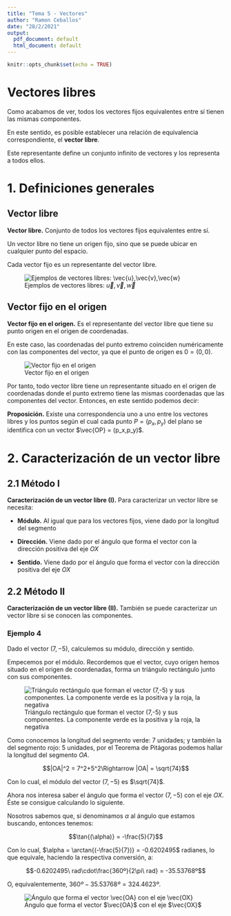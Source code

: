 ```yaml
---
title: "Tema 5 - Vectores"
author: "Ramon Ceballos"
date: "28/2/2021"
output:
  pdf_document: default
  html_document: default
---
```


```r
knitr::opts_chunk$set(echo = TRUE)
```

# **Vectores libres**

Como acabamos de ver, todos los vectores fijos equivalentes entre sí tienen las mismas componentes.

En este sentido, es posible establecer una relación de equivalencia correspondiente, el <l class = "definition">**vector libre**</l>.

Este representante define un conjunto infinito de vectores y los representa a todos ellos.

# 1. Definiciones generales

## Vector libre

<l class = "definition">**Vector libre.**</l> Conjunto de todos los vectores fijos equivalentes entre sí.

Un vector libre no tiene un origen fijo, sino que se puede ubicar en cualquier punto del espacio.

Cada vector fijo es un representante del vector libre.

<div class = "center">
![<l class = "phototext">Ejemplos de vectores libres: $\vec{u},\vec{v},\vec{w}$</l>](Images/vector4.png)
</div>

## Vector fijo en el origen

<l class = "definition">**Vector fijo en el origen.**</l> Es el representante del vector libre que tiene su punto origen en el origen de coordenadas.

En este caso, las coordenadas del punto extremo coinciden numéricamente con las componentes del vector, ya que el punto de origen es $0 = (0,0)$.

<div class = "center">
![<l class = "phototext">Vector fijo en el origen</l>](Images/vector5.png)
</div>

Por tanto, todo vector libre tiene un representante situado en el origen de coordenadas donde el punto extremo tiene las mismas coordenadas que las componentes del vector. Entonces, en este sentido podemos decir:

<l class = "prop">**Proposición.**</l> Existe una correspondencia uno a uno entre los vectores libres y los puntos según el cual cada punto $P = (p_x,p_y)$ del plano se identifica con un vector $\vec{OP} = (p_x,p_y)$.


# 2. Caracterización de un vector libre

## 2.1 Método I

<l class = "prop">**Caracterización de un vector libre (I).**</l> Para caracterizar un vector libre se necesita:

- <l class = "definition">**Módulo.**</l> Al igual que para los vectores fijos, viene dado por la longitud del segmento

- <l class= "definition">**Dirección.**</l> Viene dado por el ángulo que forma el vector con la dirección positiva del eje $OX$

- <l class= "definition">**Sentido.**</l> Viene dado por el ángulo que forma el vector con la dirección positiva del eje $OX$


## 2.2 Método II

<l class = "prop">**Caracterización de un vector libre (II).**</l> También se puede caracterizar un vector libre si se conocen las componentes.

### Ejemplo 4

Dado el vector $(7,-5)$, calculemos su módulo, dirección y sentido.

Empecemos por el módulo. Recordemos que el vector, cuyo origen hemos situado en el origen de coordenadas, forma un triángulo rectángulo junto con sus componentes.

<div class = "center">
![<l class = "phototext">Triángulo rectángulo que forman el vector (7,-5) y sus componentes. La componente verde es la positiva y la roja, la negativa</l>](Images/vector6.png)
</div>

Como conocemos la longitud del segmento verde: 7 unidades; y también la del segmento rojo: 5 unidades, por el Teorema de Pitágoras podemos hallar la longitud del segmento $OA$.

$$|OA|^2 = 7^2+5^2\Rightarrow |OA| = \sqrt{74}$$

Con lo cual, el módulo del vector $(7,-5)$ es $\sqrt{74}$.

Ahora nos interesa saber el ángulo que forma el vector $(7,-5)$ con el eje $OX$. Éste se consigue calculando lo siguiente.

Nosotros sabemos que, si denominamos $\alpha$ al ángulo que estamos buscando, entonces tenemos:

$$\tan{(\alpha)} = -\frac{5}{7}$$

Con lo cual, $\alpha = \arctan{(-\frac{5}{7})} = -0.6202495$ radianes, lo que equivale, haciendo la respectiva conversión, a:

$$-0.6202495\ rad\cdot\frac{360º}{2\pi\ rad} = -35.53768º$$

O, equivalentemente, $360º-35.53768º = 324.4623º$.


<div class = "center">
![<l class = "phototext">Ángulo que forma el vector $\vec{OA}$ con el eje $\vec{OX}$</l>](Images/vector7.png)
</div>



